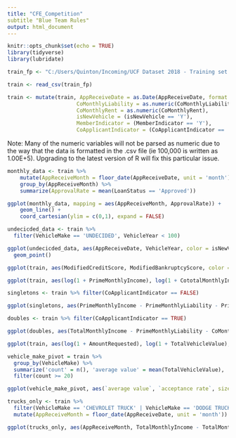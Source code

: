 ```yaml
---
title: "CFE_Competition"
subtitle "Blue Team Rules"
output: html_document
---
```


```r
knitr::opts_chunk$set(echo = TRUE)
library(tidyverse)
library(lubridate)
```

```r
train_fp <- "C:/Users/Quinton/Incoming/UCF Dataset 2018 - Training set.csv"		#The filepath of the training data
```

```r
train <- read_csv(train_fp)
```

```r
train <- mutate(train, AppReceiveDate = as.Date(AppReceiveDate, format = '%m/%d/%Y'),
                      CoMonthlyLiability = as.numeric(CoMonthlyLiability),
                      CoMonthlyRent = as.numeric(CoMonthlyRent),
                      isNewVehicle = (isNewVehicle == 'Y'),
                      MemberIndicator = (MemberIndicator == 'Y'),
                      CoApplicantIndicator = (CoApplicantIndicator == 'Y'))
```
Note: Many of the numeric variables will not be parsed as numeric due to the way that the data is formatted in the .csv file (ie 100,000 is written as 1.00E+5). Upgrading to the latest version of R will fix this particular issue.

```r
monthly_data <- train %>%
	mutate(AppReceiveMonth = floor_date(AppReceiveDate, unit = 'month')) %>%
	group_by(AppReceiveMonth) %>%
	summarize(ApprovalRate = mean(LoanStatus == 'Approved'))

ggplot(monthly_data, mapping = aes(AppReceiveMonth, ApprovalRate)) +
	geom_line() +
	coord_cartesian(ylim = c(0,1), expand = FALSE)
```

```r
undecicded_data <- train %>%
  filter(VehicleMake == 'UNDECIDED', VehicleYear < 100)

ggplot(undecicded_data, aes(AppReceiveDate, VehicleYear, color = isNewVehicle)) +
  geom_point()
```

```r
ggplot(train, aes(ModifiedCreditScore, ModifiedBankruptcyScore, color = LoanStatus)) + geom_point()
```

```r
ggplot(train, aes(log(1 + PrimeMonthlyIncome), log(1 + CototalMonthlyIncome), color = LoanStatus)) + geom_point()
```

```r
singletons <- train %>% filter(CoApplicantIndicator == FALSE)

ggplot(singletons, aes(PrimeMonthlyIncome - PrimeMonthlyLiability - PrimeMonthlyRent - TotalMonthlyDebtBeforeLoan, AmountRequested, color = LoanStatus)) + geom_point() + ylim(0, 150000) + xlim(-100000, 100000)
```

```r
doubles <- train %>% filter(CoApplicantIndicator == TRUE)

ggplot(doubles, aes(TotalMonthlyIncome - PrimeMonthlyLiability - CoMonthlyLiability - PrimeMonthlyRent - CoMonthlyLiability - TotalMonthlyDebtBeforeLoan, AmountRequested, color = LoanStatus)) + geom_point() + ylim(0, 150000) + xlim(-100000, 100000)
```

```r
ggplot(train, aes(log(1 + AmountRequested), log(1 + TotalVehicleValue), color = LoanStatus)) + geom_point()
```

```r
vehicle_make_pivot = train %>%
  group_by(VehicleMake) %>%
  summarize('count' = n(), 'average value' = mean(TotalVehicleValue), 'average mileage' = mean(VehicleMileage), 'member proportion' = mean(MemberIndicator == TRUE), 'acceptance rate' = mean(LoanStatus == 'Approved')) %>%
  filter(count >= 20)

ggplot(vehicle_make_pivot, aes(`average value`, `acceptance rate`, size = count)) + geom_point()
```

```r
trucks_only <- train %>%
  filter(VehicleMake == 'CHEVROLET TRUCK' | VehicleMake == 'DODGE TRUCK' | VehicleMake == 'FORD TRUCK') %>%
  mutate(AppReceiveMonth = floor_date(AppReceiveDate, unit = 'month'))

ggplot(trucks_only, aes(AppReceiveMonth, TotalMonthlyIncome - TotalMonthlyDebtBeforeLoan - PrimeMonthlyRent - PrimeMonthlyLiability, color = VehicleMake, shape = LoanStatus)) + geom_point()
```
  